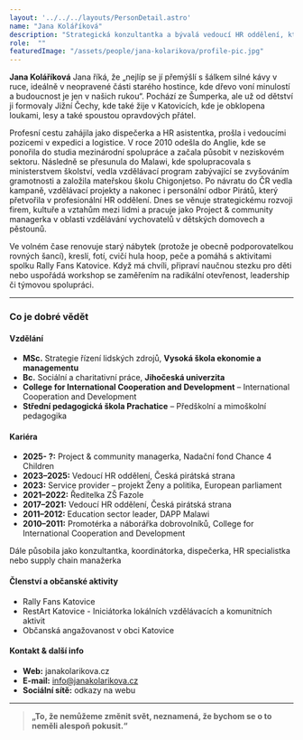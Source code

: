 ```yaml
---
layout: '../../../layouts/PersonDetail.astro'
name: "Jana Koláříková"
description: "Strategická konzultantka a bývalá vedoucí HR oddělení, která propojuje lidskost, odbornost a systémové změny, ENFJ."
role:  ""
featuredImage: "/assets/people/jana-kolarikova/profile-pic.jpg"
---
```


**Jana Koláříková**
Jana říká, že „nejlíp se jí přemýšlí s šálkem silné kávy v ruce, ideálně v neopravené části starého hostince, kde dřevo voní minulostí a budoucnost je jen v našich rukou“. Pochází ze Šumperka, ale už od dětství ji formovaly Jižní Čechy, kde také žije v Katovicích, kde je obklopena loukami, lesy a také spoustou opravdových přátel.

Profesní cestu zahájila jako dispečerka a HR asistentka, prošla i vedoucími pozicemi v expedici a logistice. V roce 2010 odešla do Anglie, kde se ponořila do studia mezinárodní spolupráce a začala působit v neziskovém sektoru. Následně se přesunula do Malawi, kde spolupracovala s ministerstvem školství, vedla vzdělávací program zabývající se zvyšováním gramotnosti a založila mateřskou školu Chigonjetso. Po návratu do ČR vedla kampaně, vzdělávací projekty a nakonec i personální odbor Pirátů, který přetvořila v profesionální HR oddělení. Dnes se věnuje strategickému rozvoji firem, kultuře a vztahům mezi lidmi a pracuje jako Project & community managerka v oblasti vzdělávání vychovatelů v dětských domovech a pěstounů.

Ve volném čase renovuje starý nábytek (protože je obecně podporovatelkou rovných šancí), kreslí, fotí, cvičí hula hoop, peče a pomáhá s aktivitami spolku Rally Fans Katovice. Když má chvíli, připraví naučnou stezku pro děti nebo uspořádá workshop se zaměřením na radikální otevřenost, leadership či týmovou spolupráci. 

---

### Co je dobré vědět

#### Vzdělání

- **MSc.** Strategie řízení lidských zdrojů, **Vysoká škola ekonomie a managementu**
- **Bc.** Sociální a charitativní práce, **Jihočeská univerzita**
- **College for International Cooperation and Development** – International Cooperation and Development
- **Střední pedagogická škola Prachatice** – Předškolní a mimoškolní pedagogika

#### Kariéra

- **2025- ?:** Project & community managerka, Nadační fond Chance 4 Children
- **2023–2025:** Vedoucí HR oddělení, Česká pirátská strana
- **2023:** Service provider – projekt Ženy a politika, European parliament
- **2021–2022:** Ředitelka ZŠ Fazole
- **2017–2021:** Vedoucí HR oddělení, Česká pirátská strana
- **2011–2012:** Education sector leader, DAPP Malawi
- **2010–2011:** Promotérka a náborářka dobrovolníků, College for International Cooperation and Development

Dále působila jako konzultantka, koordinátorka, dispečerka, HR specialistka nebo supply chain manažerka

#### Členství a občanské aktivity

- Rally Fans Katovice
- RestArt Katovice - Iniciátorka lokálních vzdělávacích a komunitních aktivit
- Občanská angažovanost v obci Katovice


#### Kontakt & další info
- **Web:** janakolarikova.cz
- **E-mail:** info@janakolarikova.cz
- **Sociální sítě:** odkazy na webu

---

> **„To, že nemůžeme změnit svět, neznamená, že bychom se o to neměli alespoň pokusit.“**